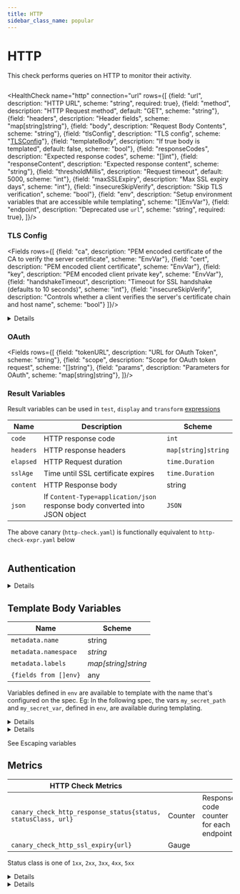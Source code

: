 ```yaml
---
title: HTTP
sidebar_class_name: popular
---
```


# <Icon name="http"/> HTTP

This check performs queries on HTTP to monitor their activity.

```yaml title=http-check.yaml file=../../../modules/canary-checker/fixtures/minimal/http_single_pass.yaml
```

<HealthCheck name="http" connection="url"  rows={[
  {field: "url", description: "HTTP URL", scheme: "string", required: true},
  {field: "method", description: "HTTP Request method", default: "GET", scheme: "string"},
  {field: "headers", description: "Header fields", scheme: "map[string]string"},
  {field: "body", description: "Request Body Contents", scheme: "string"},
  {field: "tlsConfig", description: "TLS config", scheme: "[TLSConfig](#tls-config)"},
  {field: "templateBody", description: "If true body is templated", default: false, scheme: "bool"},
  {field: "responseCodes", description: "Expected response codes", scheme: "[]int"},
  {field: "responseContent", description: "Expected response content", scheme: "string"},
  {field: "thresholdMillis", description: "Request timeout", default: 5000, scheme: "int"},
  {field: "maxSSLExpiry", description: "Max SSL expiry days", scheme: "int"},
  {field: "insecureSkipVerify", description: "Skip TLS verification", scheme: "bool"},
  {field: "env", description: "Setup environment variables that are accessible while templating", scheme: "[]EnvVar"},
  {field: "endpoint", description: "Deprecated use `url`", scheme: "string", required: true},
]}/>

### TLS Config

<Fields rows={[
  {field: "ca", description: "PEM encoded certificate of the CA to verify the server certificate", scheme: "EnvVar"},
  {field: "cert", description: "PEM encoded client certificate", scheme: "EnvVar"},
  {field: "key", description: "PEM encoded client private key", scheme: "EnvVar"},
  {field: "handshakeTimeout", description: "Timeout for SSL handshake (defaults to 10 seconds)", scheme: "int"},
  {field: "insecureSkipVerify", description: "Controls whether a client verifies the server's certificate chain and host name", scheme: "bool"}
]}/>

<details summary="Example">

```yaml title=http-check.yaml   file=../../../modules/canary-checker/fixtures/minimal/http_tls_config.yaml
```

</details>

### OAuth

<Fields rows={[
  {field: "tokenURL", description: "URL for OAuth Token", scheme: "string"},
  {field: "scope", description: "Scope for OAuth token request", scheme: "[]string"},
  {field: "params", description: "Parameters for OAuth", scheme: "map[string]string"},
]}/>

### Result Variables

Result variables can be used in `test`, `display` and `transform` [expressions](../concepts/expressions)

| Name      | Description                                                                 | Scheme              |
| --------- | --------------------------------------------------------------------------- | ------------------- |
| `code`    | HTTP response code                                                          | `int`               |
| `headers` | HTTP response headers                                                       | `map[string]string` |
| `elapsed` | HTTP Request duration                                                       | `time.Duration`     |
| `sslAge`  | Time until SSL certificate expires                                          | `time.Duration`     |
| `content` | HTTP Response body                                                          | string              |
| `json`    | If `Content-Type=application/json` response body converted into JSON object | `JSON`              |

The above canary (`http-check.yaml`) is functionally equivalent to `http-check-expr.yaml` below

```yaml title=http-check-expr.yaml file=../../../modules/canary-checker/fixtures/minimal/http_tls_check_pass.yaml
```

## Authentication

<details summary="Basic Authentication">

<div>
```yaml title="http_auth.yaml"   file=../../../modules/canary-checker/fixtures/minimal/http_auth_from_secret.yaml
```
</div>
</details>

## Template Body Variables

| Name                          | Scheme              |
| ----------------------------- | ------------------- |
| `metadata.name`               | string              |
| `metadata.namespace` | _string_            |
| `metadata.labels`             | _map[string]string_ |
| `{fields from []env}`         | any                 |

Variables defined in `env` are available to template with the name that's configured on the spec.
Eg: In the following spec, the vars `my_secret_path` and `my_secret_var`, defined in `env`, are available during templating.

<details summary="Templating request body from env variables">

<div>
```yaml title="http_template.yaml"   file=../../../modules/canary-checker/fixtures/minimal/http_template.yaml
```
</div>
</details>

<details summary="Templating URL from env variables">

<div>
```yaml title="http_user_pass_template.yaml" file=../../../modules/canary-checker/fixtures/minimal/http_auth_url_pass.yaml
```
</div>
</details>

See <CommonLink to="gotemplate" anchor="escaping">Escaping variables</CommonLink>

## Metrics

| **HTTP Check Metrics**                                        |         |                                         |
| ------------------------------------------------------------- | ------- | --------------------------------------- |
| `canary_check_http_response_status{status, statusClass, url}` | Counter | Response code counter for each endpoint |
| `canary_check_http_ssl_expiry{url}`                           | Gauge   |                                         |

Status class is one of `1xx`, `2xx`, `3xx`, `4xx`, `5xx`

<details summary="Adding custom metrics">

<div>
```yaml title="metrics.yaml"   file=../../../modules/canary-checker/fixtures/minimal/metrics.yaml
```
</div>
</details>

<details summary="Transforming metrics into individual checks">

<div>
```yaml title="metrics.yaml"   file=../../../modules/canary-checker/fixtures/minimal/metrics-transformed.yaml
```
</div>
</details>
